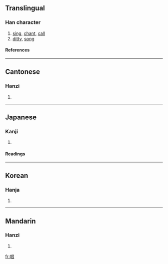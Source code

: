 ==Translingual==
===Han character===
{{Han char|rn=30|rad=口|as=08|sn=11|four=6606<sub>0</sub>|canj=口日日 (RAA)}}
# [[sing]], [[chant]], [[call]]
# [[ditty]], [[song]]
====References====
{{Han ref|kx=0193.210|dkj=03765|dj=0414.010|hdz=10640.080|uh=5531|ud=21809|bh=B0DB|bd=45275}}
----
==Cantonese==
===Hanzi===
{{yue-hanzi|jyut=|y=cheung3}}
# {{defn|Cantonese}}
----
==Japanese==
===Kanji===
{{ja-kanji|grade=|rs=口08}}
# {{defn|Japanese}} 
====Readings====
{{ja-readings|on=[[しょう]] (shō)|kun=[[となえる]] (tonaeru), [[うたう]] (utau), [[うた]] (uta)}}
----
==Korean==
===Hanja===
{{ko-hanja|hangeul=창|rv=chang|mr=ch'ang}}
# {{defn|Korean}}
----
==Mandarin==
===Hanzi===
{{cmn-hanzi|pin=[[chàng]] (chang4)|wg=ch'ang<sup>4</sup>}}
# {{defn|Mandarin}}

[[fr:唱]]